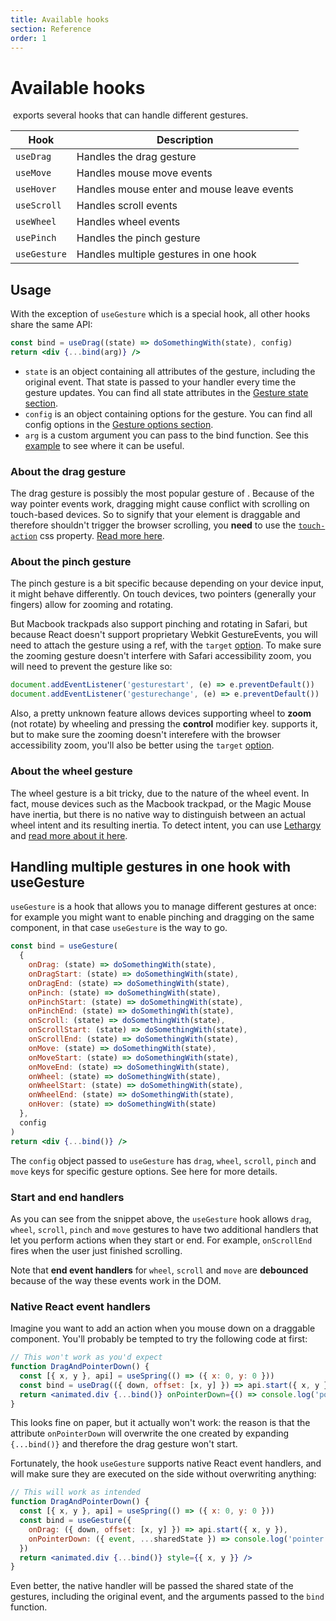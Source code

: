```yaml
---
title: Available hooks
section: Reference
order: 1
---
```



# Available hooks

&zwnj;<UseGesture pkg="react" /> exports several hooks that can handle different gestures.

| Hook         | Description                                |
| ------------ | ------------------------------------------ |
| `useDrag`    | Handles the drag gesture                   |
| `useMove`    | Handles mouse move events                  |
| `useHover`   | Handles mouse enter and mouse leave events |
| `useScroll`  | Handles scroll events                      |
| `useWheel`   | Handles wheel events                       |
| `usePinch`   | Handles the pinch gesture                  |
| `useGesture` | Handles multiple gestures in one hook      |

## Usage

With the exception of `useGesture` which is a special hook, all other hooks share the same API:

```jsx
const bind = useDrag((state) => doSomethingWith(state), config)
return <div {...bind(arg)} />
```

- `state` is an object containing all attributes of the gesture, including the original event. That state is passed to your handler every time the gesture updates. You can find all state attributes in the [Gesture state section](/docs/state).
- `config` is an object containing options for the gesture. You can find all config options in the [Gesture options section](/docs/options).
- `arg` is a custom argument you can pass to the bind function. See this [example](https://codesandbox.io/s/fh8r8) to see where it can be useful.

### About the drag gesture

The drag gesture is possibly the most popular gesture of <UseGesture pkg="react" />. Because of the way pointer events work, dragging might cause conflict with scrolling on touch-based devices. So to signify that your element is draggable and therefore shouldn't trigger the browser scrolling, you **need** to use the [`touch-action`](https://developer.mozilla.org/en-US/docs/Web/CSS/touch-action) css property. [Read more here](/docs/extras/#touch-action).

### About the pinch gesture

The pinch gesture is a bit specific because depending on your device input, it might behave differently. On touch devices, two pointers (generally your fingers) allow for zooming and rotating.

But Macbook trackpads also support pinching and rotating in Safari, but because React doesn't support proprietary Webkit GestureEvents, you will need to attach the gesture using a ref, with the `target` [option](/docs/options/#target). To make sure the zooming gesture doesn't interfere with Safari accessibility zoom, you will need to prevent the gesture like so:

```js
document.addEventListener('gesturestart', (e) => e.preventDefault())
document.addEventListener('gesturechange', (e) => e.preventDefault())
```

Also, a pretty unknown feature allows devices supporting wheel to **zoom** (not rotate) by wheeling and pressing the **control** modifier key. <UseGesture pkg="react" /> supports it, but to make sure the zooming doesn't interefere with the browser accessibility zoom, you'll also be better using the `target` [option](/docs/options/#target).

### About the wheel gesture

The wheel gesture is a bit tricky, due to the nature of the wheel event. In fact, mouse devices such as the Macbook trackpad, or the Magic Mouse have inertia, but there is no native way to distinguish between an actual wheel intent and its resulting inertia. To detect intent, you can use [Lethargy](https://github.com/d4nyll/lethargy) and [read more about it here](/docs/extras/#lethargy).

## Handling multiple gestures in one hook with useGesture

`useGesture` is a hook that allows you to manage different gestures at once: for example you might want to enable pinching and dragging on the same component, in that case `useGesture` is the way to go.

```jsx
const bind = useGesture(
  {
    onDrag: (state) => doSomethingWith(state),
    onDragStart: (state) => doSomethingWith(state),
    onDragEnd: (state) => doSomethingWith(state),
    onPinch: (state) => doSomethingWith(state),
    onPinchStart: (state) => doSomethingWith(state),
    onPinchEnd: (state) => doSomethingWith(state),
    onScroll: (state) => doSomethingWith(state),
    onScrollStart: (state) => doSomethingWith(state),
    onScrollEnd: (state) => doSomethingWith(state),
    onMove: (state) => doSomethingWith(state),
    onMoveStart: (state) => doSomethingWith(state),
    onMoveEnd: (state) => doSomethingWith(state),
    onWheel: (state) => doSomethingWith(state),
    onWheelStart: (state) => doSomethingWith(state),
    onWheelEnd: (state) => doSomethingWith(state),
    onHover: (state) => doSomethingWith(state)
  },
  config
)
return <div {...bind()} />
```

The `config` object passed to `useGesture` has `drag`, `wheel`, `scroll`, `pinch` and `move` keys for specific gesture options. See here for more details.

### Start and end handlers

As you can see from the snippet above, the `useGesture` hook allows `drag`, `wheel`, `scroll`, `pinch` and `move` gestures to have two additional handlers that let you perform actions when they start or end. For example, `onScrollEnd` fires when the user just finished scrolling.

Note that **end event handlers** for `wheel`, `scroll` and `move` are **debounced** because of the way these events work in the DOM.

### Native React event handlers

Imagine you want to add an action when you mouse down on a draggable component. You'll probably be tempted to try the following code at first:

```jsx highlight={1,4-5}
// This won't work as you'd expect
function DragAndPointerDown() {
  const [{ x, y }, api] = useSpring(() => ({ x: 0, y: 0 }))
  const bind = useDrag(({ down, offset: [x, y] }) => api.start({ x, y }))
  return <animated.div {...bind()} onPointerDown={() => console.log('pointer down')} style={{ x, y }} />
}
```

This looks fine on paper, but it actually won't work: the reason is that the attribute `onPointerDown` will overwrite the one created by expanding `{...bind()}` and therefore the drag gesture won't start.

Fortunately, the hook `useGesture` supports native React event handlers, and will make sure they are executed on the side without overwriting anything:

```jsx highlight={1,4-8}
// This will work as intended
function DragAndPointerDown() {
  const [{ x, y }, api] = useSpring(() => ({ x: 0, y: 0 }))
  const bind = useGesture({
    onDrag: ({ down, offset: [x, y] }) => api.start({ x, y }),
    onPointerDown: ({ event, ...sharedState }) => console.log('pointer down', event)
  })
  return <animated.div {...bind()} style={{ x, y }} />
}
```

Even better, the native handler will be passed the shared state of the gestures, including the original event, and the arguments passed to the `bind` function.
